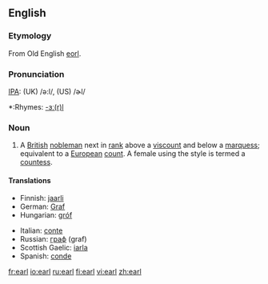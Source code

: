 ==English==
{{wikipedia}}  {{see|Earl}}
===Etymology===
From Old English [[eorl]].

===Pronunciation===
[[IPA]]: (UK) /ə:l/, (US) /ɚl/
*:Rhymes: [[Rhymes:English:-ɜː(r)l|-ɜː(r)l]]

===Noun===
{{en-noun}}

# A [[British]] [[nobleman]] next in [[rank]] above a [[viscount]] and below a [[marquess]]; equivalent to a [[European]] [[count]]. A female using the style is termed a [[countess]].

====Translations====
{{top}}
*Finnish: [[jaarli]]
*German: [[Graf]]
*Hungarian: [[gróf]]
{{mid}}
*Italian: [[conte]] {{m}}
*Russian: [[граф]] (graf) {{m}}
*Scottish Gaelic: [[iarla]] {{m}}
*Spanish: [[conde]]
{{bottom}}

[[fr:earl]]
[[io:earl]]
[[ru:earl]]
[[fi:earl]]
[[vi:earl]]
[[zh:earl]]